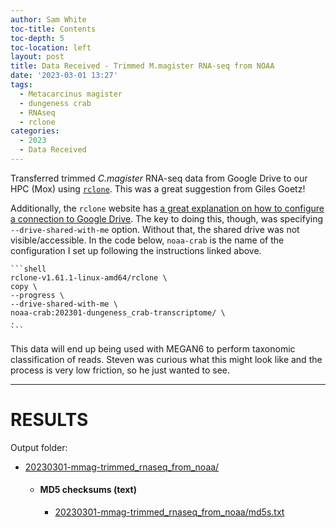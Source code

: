 ```yaml
---
author: Sam White
toc-title: Contents
toc-depth: 5
toc-location: left
layout: post
title: Data Received - Trimmed M.magister RNA-seq from NOAA
date: '2023-03-01 13:27'
tags: 
  - Metacarcinus magister
  - dungeness crab
  - RNAseq
  - rclone
categories: 
  - 2023
  - Data Received
---
```

Transferred trimmed _C.magister_ RNA-seq data from Google Drive to our HPC (Mox) using [`rclone`](https://rclone.org). This was a great suggestion from Giles Goetz!

Additionally, the `rclone` website has [a great explanation on how to configure a connection to Google Drive](https://rclone.org/drive/). The key to doing this, though, was specifying `--drive-shared-with-me` option. Without that, the shared drive was not visible/accessible. In the code below, `noaa-crab` is the name of the configuration I set up following the instructions linked above.

    ```shell
    rclone-v1.61.1-linux-amd64/rclone \
    copy \
    --progress \
    --drive-shared-with-me \
    noaa-crab:202301-dungeness_crab-transcriptome/ \
    .
    ```
This data will end up being used with MEGAN6 to perform taxonomic classification of reads. Steven was curious what this might look like and the process is very low friction, so he just wanted to see.

---

# RESULTS

Output folder:

- [20230301-mmag-trimmed_rnaseq_from_noaa/](https://gannet.fish.washington.edu/Atumefaciens/20230301-mmag-trimmed_rnaseq_from_noaa/)

  - #### MD5 checksums (text)

    - [20230301-mmag-trimmed_rnaseq_from_noaa/md5s.txt](https://gannet.fish.washington.edu/Atumefaciens/20230301-mmag-trimmed_rnaseq_from_noaa/20230301-mmag-trimmed_rnaseq_from_noaa/)

